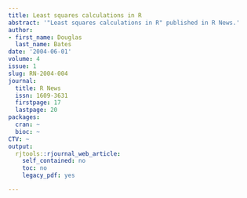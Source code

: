 ```yaml
---
title: Least squares calculations in R
abstract: '"Least squares calculations in R" published in R News.'
author:
- first_name: Douglas
  last_name: Bates
date: '2004-06-01'
volume: 4
issue: 1
slug: RN-2004-004
journal:
  title: R News
  issn: 1609-3631
  firstpage: 17
  lastpage: 20
packages:
  cran: ~
  bioc: ~
CTV: ~
output:
  rjtools::rjournal_web_article:
    self_contained: no
    toc: no
    legacy_pdf: yes

---
```

